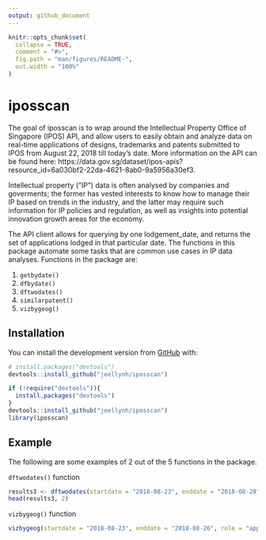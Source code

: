 ```yaml
---
output: github_document
---
```


<!-- README.md is generated from README.Rmd. Please edit that file -->

```r
knitr::opts_chunk$set(
  collapse = TRUE,
  comment = "#>",
  fig.path = "man/figures/README-",
  out.width = "100%"
)
```

# iposscan

<!-- badges: start -->
<!-- badges: end -->

The goal of iposscan is to wrap around the Intellectual Property Office of Singapore (IPOS) API, and allow users to easily obtain and analyze data on real-time applications of designs, trademarks and patents submitted to IPOS from August 22, 2018 till today's date. More information on the API can be found here: https://data.gov.sg/dataset/ipos-apis?resource_id=6a030bf2-22da-4621-8ab0-9a5956a30ef3.

Intellectual property (“IP”) data is often analysed by companies and goverments; the former has vested interests to know how to manage their IP based on trends in the industry, and the latter may require such information for IP policies and regulation, as well as insights into potential innovation growth areas for the economy.

The API client allows for querying by one lodgement_date, and returns the set of applications lodged in that particular date. The functions in this package automate some tasks that are common use cases in IP data analyses. Functions in the package are:

1. `getbydate()`
2. `dfbydate()`
3. `dftwodates()`
4. `similarpatent()`
5. `vizbygeog()`

## Installation

You can install the development version from [GitHub](https://github.com/joellynh/iposscan) with:

``` r
# install.packages("devtools")
devtools::install_github("joellynh/iposscan")
```

```r

if (!require("devtools")){
  install.packages("devtools")
}
devtools::install_github("joellynh/iposscan")
library(iposscan)

```

## Example

The following are some examples of 2 out of the 5 functions in the package.

`dftwodates()` function
```r

results3 <- dftwodates(startdate = "2018-08-23", enddate = "2018-08-28")
head(results3, 2)

```

`vizbygeog()` function
```r

vizbygeog(startdate = "2018-08-23", enddate = "2018-08-26", role = "applicant", option = "viz")

```

